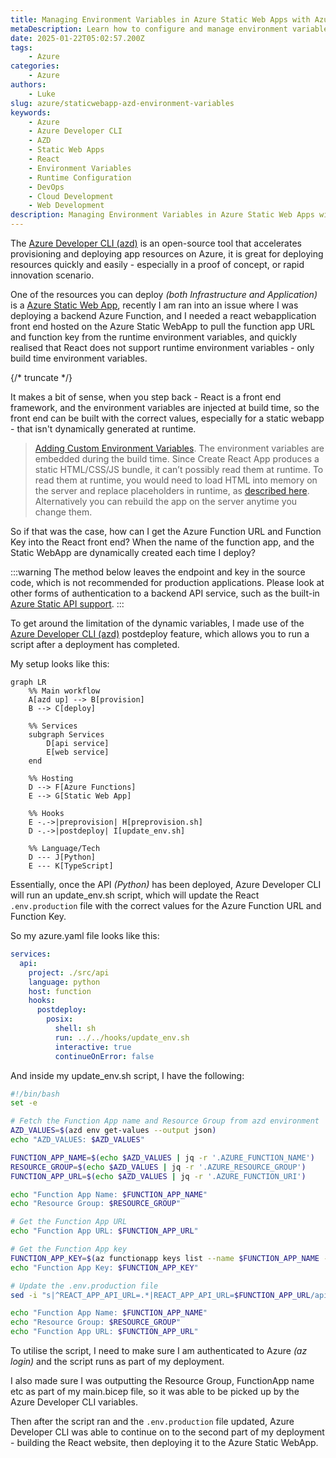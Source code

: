 ```yaml
---
title: Managing Environment Variables in Azure Static Web Apps with Azure Developer CLI
metaDescription: Learn how to configure and manage environment variables in Azure Static Web Apps using Azure Developer CLI (azd) deployment hooks for React applications.
date: 2025-01-22T05:02:57.200Z
tags:
    - Azure
categories:
    - Azure
authors:
    - Luke
slug: azure/staticwebapp-azd-environment-variables
keywords:
    - Azure
    - Azure Developer CLI
    - AZD
    - Static Web Apps
    - React
    - Environment Variables
    - Runtime Configuration
    - DevOps
    - Cloud Development
    - Web Development
description: Managing Environment Variables in Azure Static Web Apps with Azure Developer CLI
---
```


The [Azure Developer CLI (azd)](https://learn.microsoft.com/azure/developer/azure-developer-cli/overview?tabs=windows&WT.mc_id=AZ-MVP-5004796) is an open-source tool that accelerates provisioning and deploying app resources on Azure, it is great for deploying resources quickly and easily - especially in a proof of concept, or rapid innovation scenario.

One of the resources you can deploy _(both Infrastructure and Application)_ is a [Azure Static Web App](https://learn.microsoft.com/azure/static-web-apps/overview?WT.mc_id=AZ-MVP-5004796), recently I am ran into an issue where I was deploying a backend Azure Function, and I needed a react webapplication front end hosted on the Azure Static WebApp to pull the function app URL and function key from the runtime environment variables, and quickly realised that React does not support runtime environment variables - only build time environment variables.

{/* truncate */}

It makes a bit of sense, when you step back - React is a front end framework, and the environment variables are injected at build time, so the front end can be built with the correct values, especially for a static webapp - that isn't dynamically generated at runtime. 

> [Adding Custom Environment Variables](https://create-react-app.dev/docs/adding-custom-environment-variables/). The environment variables are embedded during the build time. Since Create React App produces a static HTML/CSS/JS bundle, it can’t possibly read them at runtime. To read them at runtime, you would need to load HTML into memory on the server and replace placeholders in runtime, as [described here](https://create-react-app.dev/docs/title-and-meta-tags#injecting-data-from-the-server-into-the-page). Alternatively you can rebuild the app on the server anytime you change them.

So if that was the case, how can I get the Azure Function URL and Function Key into the React front end? When the name of the function app, and the Static WebApp are dynamically created each time I deploy?

:::warning
The method below leaves the endpoint and key in the source code, which is not recommended for production applications. Please look at other forms of authentication to a backend API service, such as the built-in [Azure Static API support](https://learn.microsoft.com/azure/static-web-apps/apis-overview?WT.mc_id=AZ-MVP-5004796).
:::

To get around the limitation of the dynamic variables, I made use of the [Azure Developer CLI (azd)](https://learn.microsoft.com/azure/developer/azure-developer-cli/overview?tabs=windows&WT.mc_id=AZ-MVP-5004796) postdeploy feature, which allows you to run a script after a deployment has completed.

My setup looks like this:

```mermaid
graph LR
    %% Main workflow
    A[azd up] --> B[provision]
    B --> C[deploy]
    
    %% Services
    subgraph Services
        D[api service]
        E[web service]
    end
    
    %% Hosting
    D --> F[Azure Functions]
    E --> G[Static Web App]
    
    %% Hooks
    E -.->|preprovision| H[preprovision.sh]
    D -.->|postdeploy| I[update_env.sh]
    
    %% Language/Tech
    D --- J[Python]
    E --- K[TypeScript]
```

Essentially, once the API _(Python)_ has been deployed, Azure Developer CLI will run an update_env.sh script, which will update the React `.env.production` file with the correct values for the Azure Function URL and Function Key.

So my azure.yaml file looks like this:

```yaml
services:
  api:
    project: ./src/api
    language: python
    host: function
    hooks:
      postdeploy:
        posix:
          shell: sh
          run: ../../hooks/update_env.sh
          interactive: true
          continueOnError: false
```

And inside my update_env.sh script, I have the following:

```bash
#!/bin/bash
set -e

# Fetch the Function App name and Resource Group from azd environment
AZD_VALUES=$(azd env get-values --output json)
echo "AZD_VALUES: $AZD_VALUES"

FUNCTION_APP_NAME=$(echo $AZD_VALUES | jq -r '.AZURE_FUNCTION_NAME')
RESOURCE_GROUP=$(echo $AZD_VALUES | jq -r '.AZURE_RESOURCE_GROUP')
FUNCTION_APP_URL=$(echo $AZD_VALUES | jq -r '.AZURE_FUNCTION_URI')

echo "Function App Name: $FUNCTION_APP_NAME"
echo "Resource Group: $RESOURCE_GROUP"

# Get the Function App URL
echo "Function App URL: $FUNCTION_APP_URL"

# Get the Function App key
FUNCTION_APP_KEY=$(az functionapp keys list --name $FUNCTION_APP_NAME --resource-group $RESOURCE_GROUP --query functionKeys.default -o tsv)
echo "Function App Key: $FUNCTION_APP_KEY"

# Update the .env.production file
sed -i "s|^REACT_APP_API_URL=.*|REACT_APP_API_URL=$FUNCTION_APP_URL/api|" ../web/.env.production

echo "Function App Name: $FUNCTION_APP_NAME"
echo "Resource Group: $RESOURCE_GROUP"
echo "Function App URL: $FUNCTION_APP_URL"
```

To utilise the script, I need to make sure I am authenticated to Azure _(az login)_ and the script runs as part of my deployment.

I also made sure I was outputting the Resource Group, FunctionApp name etc as part of my main.bicep file, so it was able to be picked up by the Azure Developer CLI variables.

Then after the script ran and the `.env.production` file updated, Azure Developer CLI was able to continue on to the second part of my deployment - building the React website, then deploying it to the Azure Static WebApp.
